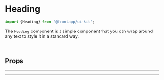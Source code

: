 
<Meta title="Text/Heading" of={Heading} />

# Heading

<Canvas>
  <Story id="text-heading--basic" />
</Canvas>

```typescript
import {Heading} from '@frontapp/ui-kit';
```

The `Heading` component is a simple component that you can wrap around any text to style it in
a standard way.

<br />

## Props

<PureArgsTable of={Heading} />

<hr />
<hr />
